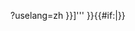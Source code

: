 <onlyinclude>{{sister
|project=wikispecies
|text=[[维基物种]]中的分类信息：<br />
<span style="margin-left: 1em">'''[{{localurl:Wikispecies:{{{1|{{PAGENAME}}}}}}}?uselang=zh {{{2|{{PAGENAME}}}}}]'''</span>
}}{{#if:{{{1|}}}|[[Category:WikispeciesLatinName|{{trim|{{{1|}}}}}]]}}</onlyinclude><noinclude>
[[Category:姊妹計劃鏈接模板|{{PAGENAME}}]]
{{Documentation}}
</noinclude>